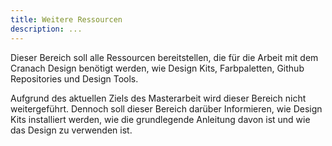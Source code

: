 ```yaml
---
title: Weitere Ressourcen
description: ...
---
```


<PageDescription>

Dieser Bereich soll alle Ressourcen bereitstellen, die für die Arbeit mit dem Cranach Design benötigt werden, wie Design Kits, Farbpaletten, Github Repositories und Design Tools.

</PageDescription>

<InlineNotification>

Aufgrund des aktuellen Ziels des Masterarbeit wird dieser Bereich nicht weitergeführt. Dennoch soll dieser Bereich darüber Informieren, wie Design Kits installiert werden, wie die grundlegende Anleitung davon ist und wie das Design zu verwenden ist.

</InlineNotification>
